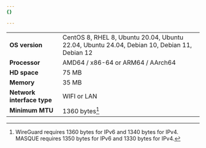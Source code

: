 ```yaml
---
{}

---
```


|                       |                                                                               |
| --------------------- | ----------------------------------------------------------------------------- |
| **OS version**        | CentOS 8, RHEL 8, Ubuntu 20.04, Ubuntu 22.04, Ubuntu 24.04, Debian 10, Debian 11, Debian 12 |
| **Processor**         | AMD64 / x86-64 or ARM64 / AArch64                                   |
| **HD space**          | 75 MB                                                                         |
| **Memory**            | 35 MB                                                                         |
| **Network interface type**  | WIFI or LAN |
| **Minimum MTU** | 1360 bytes[^1] |

[^1]: WireGuard requires 1360 bytes for IPv6 and 1340 bytes for IPv4. MASQUE requires 1350 bytes for IPv6 and 1330 bytes for IPv4.